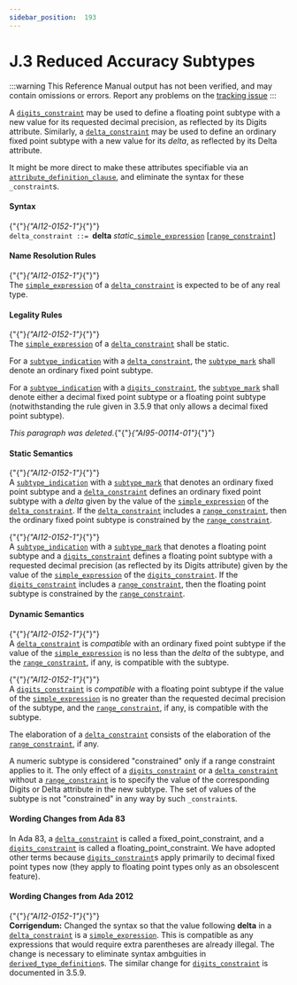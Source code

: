 ---
sidebar_position:  193
---

# J.3 Reduced Accuracy Subtypes

:::warning
This Reference Manual output has not been verified,
and may contain omissions or errors.
Report any problems on the [tracking issue](https://github.com/ada-lang-io/ada-lang-io/issues/20)
:::


<p>A <code><a href="../AA-3/AA-3.5#S0050">digits_constraint</a></code> may be used to define a floating point subtype with a new value for its requested decimal precision, as reflected by its Digits attribute. Similarly, a <code><a href="../AA-J/AA-J.3#S0367">delta_constraint</a></code> may be used to define an ordinary fixed point subtype with a new value for its <em>delta</em>, as reflected by its Delta attribute. <br /></p>

<Admonition type="aarm" aarm="discussion" title="Discussion: ">
<strong></strong>It might be more direct to make these attributes specifiable via an <code><a href="../AA-13/AA-13.3#S0349">attribute_definition_clause</a></code>, and eliminate the syntax for these <code>_constraint</code>s. <br /></Admonition>


#### Syntax

<p>{"{"}<em>{"AI12-0152-1"}</em>{"}"} <br /><code>delta_constraint</code><a id="S0367"></a><code> ::= </code><strong>delta</strong> <em>static_</em><code><a href="../AA-4/AA-4.4#S0138">simple_expression</a></code> [<code><a href="../AA-3/AA-3.5#S0036">range_constraint</a></code>]<br /></p>


#### Name Resolution Rules

<p>{"{"}<em>{"AI12-0152-1"}</em>{"}"} <br />The <code><a href="../AA-4/AA-4.4#S0138">simple_expression</a></code> of a <code><a href="../AA-J/AA-J.3#S0367">delta_constraint</a></code> is expected to be of any real type. <br /></p>


#### Legality Rules

<p>{"{"}<em>{"AI12-0152-1"}</em>{"}"} <br />The <code><a href="../AA-4/AA-4.4#S0138">simple_expression</a></code> of a <code><a href="../AA-J/AA-J.3#S0367">delta_constraint</a></code> shall be static.<br /></p>

<p>For a <code><a href="../AA-3/AA-3.2#S0027">subtype_indication</a></code> with a <code><a href="../AA-J/AA-J.3#S0367">delta_constraint</a></code>, the <code><a href="../AA-3/AA-3.2#S0028">subtype_mark</a></code> shall denote an ordinary fixed point subtype.<br /></p>

<p>For a <code><a href="../AA-3/AA-3.2#S0027">subtype_indication</a></code> with a <code><a href="../AA-3/AA-3.5#S0050">digits_constraint</a></code>, the <code><a href="../AA-3/AA-3.2#S0028">subtype_mark</a></code> shall denote either a decimal fixed point subtype or a floating point subtype (notwithstanding the rule given in 3.5.9 that only allows a decimal fixed point subtype). <br /></p>

<Admonition type="aarm" aarm="note" title="Note: ">
<em>This paragraph was deleted.</em>{"{"}<em>{"AI95-00114-01"}</em>{"}"} <br /></Admonition>


#### Static Semantics

<p>{"{"}<em>{"AI12-0152-1"}</em>{"}"} <br />A <code><a href="../AA-3/AA-3.2#S0027">subtype_indication</a></code> with a <code><a href="../AA-3/AA-3.2#S0028">subtype_mark</a></code> that denotes an ordinary fixed point subtype and a <code><a href="../AA-J/AA-J.3#S0367">delta_constraint</a></code> defines an ordinary fixed point subtype with a <em>delta</em> given by the value of the <code><a href="../AA-4/AA-4.4#S0138">simple_expression</a></code> of the <code><a href="../AA-J/AA-J.3#S0367">delta_constraint</a></code>. If the <code><a href="../AA-J/AA-J.3#S0367">delta_constraint</a></code> includes a <code><a href="../AA-3/AA-3.5#S0036">range_constraint</a></code>, then the ordinary fixed point subtype is constrained by the <code><a href="../AA-3/AA-3.5#S0036">range_constraint</a></code>.<br /></p>

<p>{"{"}<em>{"AI12-0152-1"}</em>{"}"} <br />A <code><a href="../AA-3/AA-3.2#S0027">subtype_indication</a></code> with a <code><a href="../AA-3/AA-3.2#S0028">subtype_mark</a></code> that denotes a floating point subtype and a <code><a href="../AA-3/AA-3.5#S0050">digits_constraint</a></code> defines a floating point subtype with a requested decimal precision (as reflected by its Digits attribute) given by the value of the <code><a href="../AA-4/AA-4.4#S0138">simple_expression</a></code> of the <code><a href="../AA-3/AA-3.5#S0050">digits_constraint</a></code>. If the <code><a href="../AA-3/AA-3.5#S0050">digits_constraint</a></code> includes a <code><a href="../AA-3/AA-3.5#S0036">range_constraint</a></code>, then the floating point subtype is constrained by the <code><a href="../AA-3/AA-3.5#S0036">range_constraint</a></code>. <br /></p>


#### Dynamic Semantics

<p>{"{"}<em>{"AI12-0152-1"}</em>{"}"} <br />A <code><a href="../AA-J/AA-J.3#S0367">delta_constraint</a></code> is <em>compatible</em> with an ordinary fixed point subtype if the value of the <code><a href="../AA-4/AA-4.4#S0138">simple_expression</a></code> is no less than the <em>delta</em> of the subtype, and the <code><a href="../AA-3/AA-3.5#S0036">range_constraint</a></code>, if any, is compatible with the subtype.<br /></p>

<p>{"{"}<em>{"AI12-0152-1"}</em>{"}"} <br />A <code><a href="../AA-3/AA-3.5#S0050">digits_constraint</a></code> is <em>compatible</em> with a floating point subtype if the value of the <code><a href="../AA-4/AA-4.4#S0138">simple_expression</a></code> is no greater than the requested decimal precision of the subtype, and the <code><a href="../AA-3/AA-3.5#S0036">range_constraint</a></code>, if any, is compatible with the subtype.<br /></p>

<p>The elaboration of a <code><a href="../AA-J/AA-J.3#S0367">delta_constraint</a></code> consists of the elaboration of the <code><a href="../AA-3/AA-3.5#S0036">range_constraint</a></code>, if any. <br /></p>

<Admonition type="aarm" aarm="reason" title="Reason: ">
<strong></strong>A numeric subtype is considered "constrained" only if a range constraint applies to it. The only effect of a <code><a href="../AA-3/AA-3.5#S0050">digits_constraint</a></code> or a <code><a href="../AA-J/AA-J.3#S0367">delta_constraint</a></code> without a <code><a href="../AA-3/AA-3.5#S0036">range_constraint</a></code> is to specify the value of the corresponding Digits or Delta attribute in the new subtype. The set of values of the subtype is not "constrained" in any way by such <code>_constraint</code>s. <br /></Admonition>


#### Wording Changes from Ada 83

<Admonition type="aarm" aarm="note" title="Note: ">
In Ada 83, a <code><a href="../AA-J/AA-J.3#S0367">delta_constraint</a></code> is called a fixed_point_constraint, and a <code><a href="../AA-3/AA-3.5#S0050">digits_constraint</a></code> is called a floating_point_constraint. We have adopted other terms because <code><a href="../AA-3/AA-3.5#S0050">digits_constraint</a></code>s apply primarily to decimal fixed point types now (they apply to floating point types only as an obsolescent feature). <br /></Admonition>


#### Wording Changes from Ada 2012

<Admonition type="aarm" aarm="note" title="Note: ">
{"{"}<em>{"AI12-0152-1"}</em>{"}"} <strong><br />Corrigendum:</strong> Changed the syntax so that the value following <strong>delta</strong> in a <code><a href="../AA-J/AA-J.3#S0367">delta_constraint</a></code> is a <code><a href="../AA-4/AA-4.4#S0138">simple_expression</a></code>. This is compatible as any expressions that would require extra parentheses are already illegal. The change is necessary to eliminate syntax ambguities in <code><a href="../AA-3/AA-3.4#S0035">derived_type_definition</a></code>s. The similar change for <code><a href="../AA-3/AA-3.5#S0050">digits_constraint</a></code> is documented in 3.5.9. <br /></Admonition>

